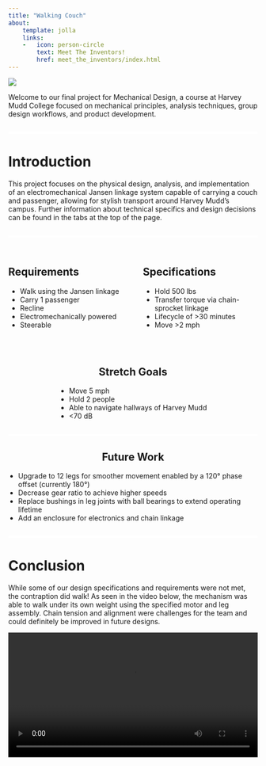 ```yaml
---
title: "Walking Couch"
about:
    template: jolla
    links:
    -   icon: person-circle
        text: Meet The Inventors!
        href: meet_the_inventors/index.html
---
```


![](images/team.jpeg)

Welcome to our final project for Mechanical Design, a course at Harvey Mudd College focused on mechanical principles, analysis techniques, group design workflows, and product development.

<hr style="height: 4px; background-color: white; border: none; margin: 2em 0;" />

# Introduction
This project focuses on the physical design, analysis, and implementation of an electromechanical Jansen linkage system capable of carrying a couch and passenger, allowing for stylish transport around Harvey Mudd's campus. Further information about technical specifics and design decisions can be found in the tabs at the top of the page.

<hr style="height: 4px; background-color: white; border: none; margin: 2em 0;" />

<div style="display: flex; justify-content: space-between; gap: 40px;">

<div style="flex: 1; text-align: left;">
# Requirements
- Walk using the Jansen linkage  
- Carry 1 passenger
- Recline  
- Electromechanically powered  
- Steerable  
</div>

<div style="flex: 1; text-align: left;">
# Specifications
- Hold 500 lbs  
- Transfer torque via chain-sprocket linkage  
- Lifecycle of >30 minutes  
- Move >2 mph  
</div>

</div>

<br>

<div style="text-align: center;">
# Stretch Goals
<ul style="display: inline-block; text-align: left; padding-left: 20px; margin: 0 auto;">
  <li>Move 5 mph</li>
  <li>Hold 2 people</li>
  <li>Able to navigate hallways of Harvey Mudd</li>
  <li>&lt;70 dB</li>
</ul>
</div>

<hr style="height: 4px; background-color: white; border: none; margin: 2em 0;" />

<div style="text-align: center;">
# Future Work
<ul style="display: inline-block; text-align: left; padding-left: 20px; margin: 0 auto;">
  <li>Upgrade to 12 legs for smoother movement enabled by a 120° phase offset (currently 180°)</li>
  <li>Decrease gear ratio to achieve higher speeds</li>
  <li>Replace bushings in leg joints with ball bearings to extend operating lifetime</li>
  <li>Add an enclosure for electronics and chain linkage</li>
</ul>
</div>

<hr style="height: 4px; background-color: white; border: none; margin: 2em 0;" />

# Conclusion
While some of our design specifications and requirements were not met, the contraption did walk! As seen in the video below, the mechanism was able to walk under its own weight using the specified motor and leg assembly. Chain tension and alignment were challenges for the team and could definitely be improved in future designs.

<video width="100%" controls>
  <source src="videos/walk.mp4" type="video/mp4">
  Your browser does not support the video tag.
</video>